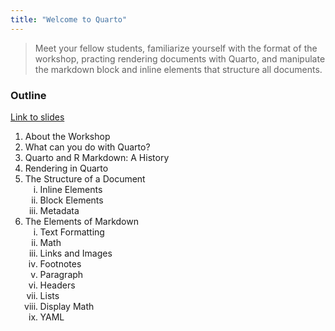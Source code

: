 ```yaml
---
title: "Welcome to Quarto"
---
```


> Meet your fellow students, familiarize yourself with the format of the workshop, practing rendering documents with Quarto, and manipulate the markdown block and inline elements that structure all documents.

### Outline

[Link to slides](slides/welcome-to-quarto.qmd)

1. About the Workshop
2. What can you do with Quarto?
3. Quarto and R Markdown: A History
4. Rendering in Quarto
5. The Structure of a Document
   i. Inline Elements
   ii. Block Elements
   iii. Metadata
6. The Elements of Markdown
   i. Text Formatting
   ii. Math
   iii. Links and Images
   iv. Footnotes
   v. Paragraph
   vi. Headers
   vii. Lists
   viii. Display Math
   ix. YAML

